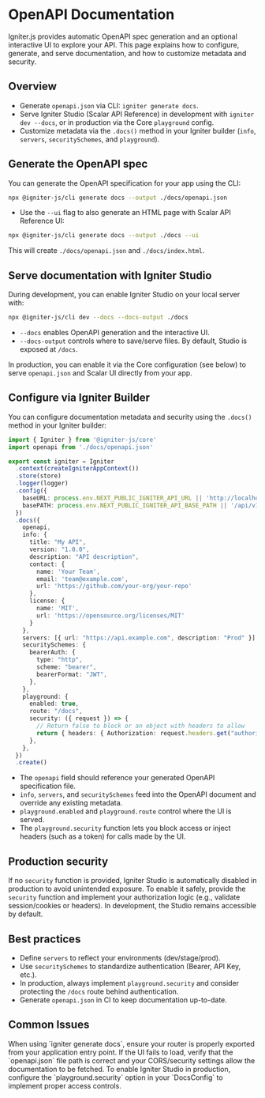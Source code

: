 # OpenAPI Documentation

Igniter.js provides automatic OpenAPI spec generation and an optional interactive UI to explore your API. This page explains how to configure, generate, and serve documentation, and how to customize metadata and security.

## Overview

- Generate `openapi.json` via CLI: `igniter generate docs`.
- Serve Igniter Studio (Scalar API Reference) in development with `igniter dev --docs`, or in production via the Core `playground` config.
- Customize metadata via the `.docs()` method in your Igniter builder (`info`, `servers`, `securitySchemes`, and `playground`).

## Generate the OpenAPI spec

You can generate the OpenAPI specification for your app using the CLI:

```bash
npx @igniter-js/cli generate docs --output ./docs/openapi.json
```

- Use the `--ui` flag to also generate an HTML page with Scalar API Reference UI:

```bash
npx @igniter-js/cli generate docs --output ./docs --ui
```

This will create `./docs/openapi.json` and `./docs/index.html`.

## Serve documentation with Igniter Studio

During development, you can enable Igniter Studio on your local server with:

```bash
npx @igniter-js/cli dev --docs --docs-output ./docs
```

- `--docs` enables OpenAPI generation and the interactive UI.
- `--docs-output` controls where to save/serve files. By default, Studio is exposed at `/docs`.

In production, you can enable it via the Core configuration (see below) to serve `openapi.json` and Scalar UI directly from your app.

## Configure via Igniter Builder

You can configure documentation metadata and security using the `.docs()` method in your Igniter builder:

```ts
import { Igniter } from '@igniter-js/core'
import openapi from './docs/openapi.json'

export const igniter = Igniter
  .context(createIgniterAppContext())
  .store(store)
  .logger(logger)
  .config({
    baseURL: process.env.NEXT_PUBLIC_IGNITER_API_URL || 'http://localhost:3000',
    basePATH: process.env.NEXT_PUBLIC_IGNITER_API_BASE_PATH || '/api/v1',
  })
  .docs({
    openapi,
    info: {
      title: "My API",
      version: "1.0.0",
      description: "API description",
      contact: {
        name: 'Your Team',
        email: 'team@example.com',
        url: 'https://github.com/your-org/your-repo'
      },
      license: {
        name: 'MIT',
        url: 'https://opensource.org/licenses/MIT'
      }
    },
    servers: [{ url: "https://api.example.com", description: "Prod" }],
    securitySchemes: {
      bearerAuth: {
        type: "http",
        scheme: "bearer",
        bearerFormat: "JWT",
      },
    },
    playground: {
      enabled: true,
      route: "/docs",
      security: ({ request }) => {
        // Return false to block or an object with headers to allow
        return { headers: { Authorization: request.headers.get("authorization") ?? "" } }
      },
    },
  })
  .create()
```

- The `openapi` field should reference your generated OpenAPI specification file.
- `info`, `servers`, and `securitySchemes` feed into the OpenAPI document and override any existing metadata.
- `playground.enabled` and `playground.route` control where the UI is served.
- The `playground.security` function lets you block access or inject headers (such as a token) for calls made by the UI.

## Production security

If no `security` function is provided, Igniter Studio is automatically disabled in production to avoid unintended exposure. To enable it safely, provide the `security` function and implement your authorization logic (e.g., validate session/cookies or headers). In development, the Studio remains accessible by default.

## Best practices

- Define `servers` to reflect your environments (dev/stage/prod).
- Use `securitySchemes` to standardize authentication (Bearer, API Key, etc.).
- In production, always implement `playground.security` and consider protecting the `/docs` route behind authentication.
- Generate `openapi.json` in CI to keep documentation up-to-date.

## Common Issues

<Accordion title="Router Not Found Error">
  When using `igniter generate docs`, ensure your router is properly exported from your application entry point.
</Accordion>

<Accordion title="Documentation UI Loading Issues">
  If the UI fails to load, verify that the `openapi.json` file path is correct and your CORS/security settings allow the documentation to be fetched.
</Accordion>

<Accordion title="Studio Disabled in Production Environment">
  To enable Igniter Studio in production, configure the `playground.security` option in your `DocsConfig` to implement proper access controls.
</Accordion>